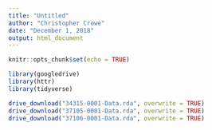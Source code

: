 ```yaml
---
title: "Untitled"
author: "Christopher Crowe"
date: "December 1, 2018"
output: html_document
---
```


```r
knitr::opts_chunk$set(echo = TRUE)
```


```r
library(googledrive)
library(httr)
library(tidyverse)

drive_download("34315-0001-Data.rda", overwrite = TRUE)
drive_download("37105-0001-Data.rda", overwrite = TRUE)
drive_download("37106-0001-Data.rda", overwrite = TRUE)


```
 
